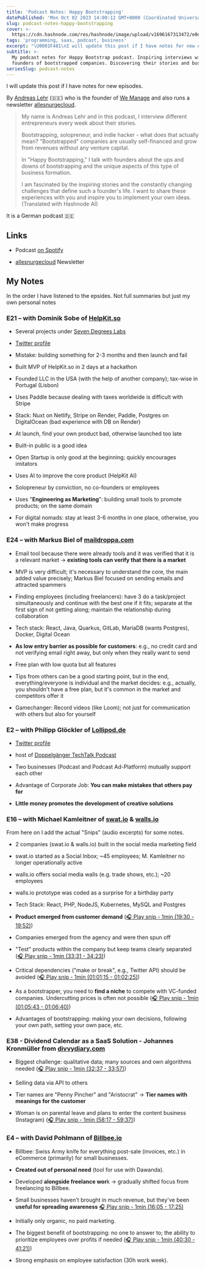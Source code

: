 ```yaml
---
title: 'Podcast Notes: Happy Bootstrapping'
datePublished: 'Mon Oct 02 2023 14:00:12 GMT+0000 (Coordinated Universal Time)'
slug: podcast-notes-happy-bootstrapping
cover: >-
  https://cdn.hashnode.com/res/hashnode/image/upload/v1696167313472/e0dfab37-2821-487e-9f34-b2ee86d631fc.png
tags: 'programming, saas, podcast, business'
excerpt: "\U0001F481\nI will update this post if I have notes for new episodes.\n\n\nBy Andreas Lehr (\U0001F1E9\U0001F1EA) who is the founder of We Manage and also runs a newsletter allesnurgecloud.\n\nMy name is Andreas Lehr and in this podcast, I interview different entrepreneurs every ..."
subtitle: >-
  My podcast notes for Happy Bootstrap podcast. Inspiring interviews with
  founders of bootstrapped companies. Discovering their stories and business.
seriesSlug: podcast-notes
---
```



<Callout icon="⚠️">I will update this post if I have notes for new episodes.</Callout>

By [Andreas Lehr](https://twitter.com/shakalandy) (🇩🇪) who is the founder of [We Manage](https://we-manage.de/) and also runs a newsletter [allesnurgecloud](https://allesnurgecloud.com/).

> My name is Andreas Lehr and in this podcast, I interview different entrepreneurs every week about their stories.
> 
> Bootstrapping, solopreneur, and indie hacker - what does that actually mean? "Bootstrapped" companies are usually self-financed and grow from revenues without any venture capital.
> 
> In "Happy Bootstrapping," I talk with founders about the ups and downs of bootstrapping and the unique aspects of this type of business formation.
> 
> I am fascinated by the inspiring stories and the constantly changing challenges that define such a founder's life. I want to share these experiences with you and inspire you to implement your own ideas.  
> (Translated with Hashnode AI)

<Callout icon="ℹ️">It is a German podcast 🇩🇪</Callout>

## Links

* Podcast [on Spotify](https://open.spotify.com/show/2rf8zucnnn8Vwjgc96nn4M?si=c60007cdc13e455b)
    
* [allesnurgecloud](https://allesnurgecloud.com/) Newsletter
    

## **My Notes**

<Callout icon="ℹ️">In the order I have listened to the epsides. Not full summaries but just my own personal notes</Callout>

### E21 – with Dominik Sobe of [HelpKit.so](http://HelpKit.so)

* Several projects under [Seven Degrees Labs](https://sevendegrees.io)
    
* [Twitter profile](https://twitter.com/sobedominik)
    
* Mistake: building something for 2-3 months and then launch and fail
    
* Built MVP of HelpKit.so in 2 days at a hackathon
    
* Founded LLC in the USA (with the help of another company); tax-wise in Portugal (Lisbon)
    
* Uses Paddle because dealing with taxes worldwide is difficult with Stripe
    
* Stack: Nuxt on Netlify, Stripe on Render, Paddle, Postgres on DigitalOcean (bad experience with DB on Render)
    
* At launch, find your own product bad, otherwise launched too late
    
* Built-in public is a good idea
    
* Open Startup is only good at the beginning; quickly encourages imitators
    
* Uses AI to improve the core product (HelpKit AI)
    
* Solopreneur by conviction, no co-founders or employees
    
* Uses "**Engineering as Marketing**": building small tools to promote products; on the same domain
    
* For digital nomads: stay at least 3-6 months in one place, otherwise, you won't make progress
    

### E24 – with Markus Biel of [maildroppa.com](http://maildroppa.com)

* Email tool because there were already tools and it was verified that it is a relevant market -&gt; **existing tools can verify that there is a market**
    
* MVP is very difficult; it's necessary to understand the core, the main added value precisely; Markus Biel focused on sending emails and attracted spammers
    
* Finding employees (including freelancers): have 3 do a task/project simultaneously and continue with the best one if it fits; separate at the first sign of not getting along; maintain the relationship during collaboration
    
* Tech stack: React, Java, Quarkus, GitLab, MariaDB (wants Postgres), Docker, Digital Ocean
    
* **As low entry barrier as possible for customers**: e.g., no credit card and not verifying email right away, but only when they really want to send
    
* Free plan with low quota but all features
    
* Tips from others can be a good starting point, but in the end, everything/everyone is individual and the market decides: e.g., actually, you shouldn't have a free plan, but it's common in the market and competitors offer it
    
* Gamechanger: Record videos (like Loom); not just for communication with others but also for yourself
    

### E2 – with Philipp Glöckler of [Lollipod.de](http://Lollipod.de)

* [Twitter profile](https://twitter.com/gloeckler)
    
* host of [Doppelgänger TechTalk Podcast](https://twitter.com/Doppelgaengerio)
    
* Two businesses (Podcast and Podcast Ad-Platform) mutually support each other
    
* Advantage of Corporate Job: **You can make mistakes that others pay for**
    
* **Little money promotes the development of creative solutions**
    

### E16 – with Michael Kamleitner of [swat.io](http://swat.io) & [walls.io](http://walls.io)

<Callout icon="⚠️">From here on I add the actual "Snips" (audio excerpts) for some notes.</Callout>

* 2 companies (swat.io & walls.io) built in the social media marketing field
    
* swat.io started as a Social Inbox; ~45 employees; M. Kamleitner no longer operationally active
    
* walls.io offers social media walls (e.g. trade shows, etc.); ~20 employees
    
* walls.io prototype was coded as a surprise for a birthday party
    
* Tech Stack: React, PHP, NodeJS, Kubernetes, MySQL and Postgres
    
* **Product emerged from customer demand** ([🎧 Play snip - 1min️ (19:30 - 19:52)](https://share.snipd.com/snip/d656fc15-bd0a-4212-9b55-fb8eec4c975f))
    
* Companies emerged from the agency and were then spun off
    
* "Test" products within the company but keep teams clearly separated ([🎧 Play snip - 1min️ (33:31 - 34:23)](https://share.snipd.com/snip/c78e12cf-326c-4830-9dbf-bbb8c1588aab))
    
* Critical dependencies ("make or break", e.g., Twitter API) should be avoided ([🎧 Play snip - 1min️ (01:01:15 - 01:02:25)](https://share.snipd.com/snip/de2e72b7-8ba2-4e58-9f7c-542009a2e29e))
    
* As a bootstrapper, you need to **find a niche** to compete with VC-funded companies. Undercutting prices is often not possible ([🎧 Play snip - 1min️ (01:05:43 - 01:06:40)](https://share.snipd.com/snip/4d53f742-2410-42db-9894-2a2c6f88cdf2))
    
* Advantages of bootstrapping: making your own decisions, following your own path, setting your own pace, etc.
    

### E38 - Dividend Calendar as a SaaS Solution - Johannes Kronmüller from [divvydiary.com](http://divvydiary.com)

* Biggest challenge: qualitative data; many sources and own algorithms needed ([🎧 Play snip - 1min️ (32:37 - 33:57)](https://share.snipd.com/snip/c36e6b88-a4b7-45d1-b39f-e4cda7122226))
    
* Selling data via API to others
    
* Tier names are "Penny Pincher" and "Aristocrat" -&gt; **Tier names with meanings for the customer**
    
* Woman is on parental leave and plans to enter the content business (Instagram) ([🎧 Play snip - 1min️ (58:17 - 59:37)](https://share.snipd.com/snip/7e4b8405-17c8-4fde-8163-59ed9e87bcfb))
    

### E4 – with David Pohlmann of [Billbee.io](http://Billbee.io)

* Billbee: Swiss Army knife for everything post-sale (invoices, etc.) in eCommerce (primarily) for small businesses.
    
* **Created out of personal need** (tool for use with Dawanda).
    
* Developed **alongside freelance wor**k -&gt; gradually shifted focus from freelancing to Billbee.
    
* Small businesses haven't brought in much revenue, but they've been **useful for spreading awareness** [🎧 Play snip - 1min️ (16:05 - 17:25)](https://share.snipd.com/snip/8c015b3c-c947-4534-962b-64c60aa53445)
    
* Initially only organic, no paid marketing.
    
* The biggest benefit of bootstrapping: no one to answer to; the ability to prioritize employees over profits if needed ([🎧 Play snip - 1min️ (40:30 - 41:21)](https://share.snipd.com/snip/5f661458-c742-4bdd-a185-7533ca478328))
    
* Strong emphasis on employee satisfaction (30h work week).
